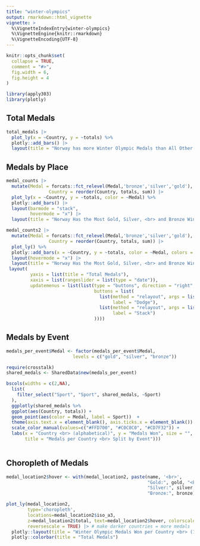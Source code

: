 ```yaml
---
title: "winter-olympics"
output: rmarkdown::html_vignette
vignette: >
  %\VignetteIndexEntry{winter-olympics}
  %\VignetteEngine{knitr::rmarkdown}
  %\VignetteEncoding{UTF-8}
---
```


```r
knitr::opts_chunk$set(
  collapse = TRUE,
  comment = "#>",
  fig.width = 6,
  fig.height = 4
)
```

```r
library(apply303)
library(plotly)
```


## Total Medals
```r
total_medals |>
  plot_ly(x = ~Country, y = ~totals) %>%
  plotly::add_bars() |>
  layout(title = "Norway has more Winter Olympic Medals than All Other Countries<br> (1924 - 2014)")
```

## Medals by Place

```r
medal_counts |>
  mutate(Medal = forcats::fct_relevel(Medal,'bronze','silver','gold'),
                Country = reorder(Country, totals, sum)) |>
  plot_ly(x = ~Country, y = ~totals, color = ~Medal) %>%
  plotly::add_bars() |>
  layout(barmode = "stack",
         hovermode = "x") |>
  layout(title = "Norway Has the Most Gold, Silver, <br> and Bronze Winter Olympic Medals <br> (1924 - 2014)")
```


```r
medal_counts2 |>
  mutate(Medal = forcats::fct_relevel(Medal,'bronze','silver','gold'),
                Country = reorder(Country, totals, sum)) |>
  plot_ly() %>%
  plotly::add_bars(x = ~Country, y = ~totals, color = ~Medal, colors = c("#CD7F32", "#C0C0C0", "#FFD700")) |>
  layout(hovermode = "x") |>
  layout(title = "Norway Has the Most Gold, Silver, <br> and Bronze Winter Olympic Medals <br> (1924 - 2014)") |> 
 layout(
         yaxis = list(title = "Total Medals"),
         xaxis = list(rangeslider = list(type = "date")),
         updatemenus = list(list(type = "buttons", direction = "right", x = 0.9, y = 0.98,
                                 buttons = list(
                                   list(method = "relayout", args = list("barmode", "group"), 
                                        label = "Dodge"),
                                   list(method = "relayout", args = list("barmode", "stack"),
                                        label = "Stack")
                                 ))))
```

## Medals by Event

```r
medals_per_event$Medal <- factor(medals_per_event$Medal,                 # Relevel group factor
                         levels = c("gold", "silver", "bronze"))

require(crosstalk)
shared_medals <- SharedData$new(medals_per_event)

bscols(widths = c(2,NA),
  list(
    filter_select("Sport", "Sport", shared_medals, ~Sport)
  ),
  ggplotly(shared_medals %>% 
  ggplot(aes(Country, totals)) +
  geom_point(aes(color = Medal, label = Sport))  +
  theme(axis.text.x = element_blank(), axis.ticks.x = element_blank()) +
  scale_color_manual(values=c("#FFD700", "#C0C0C0", "#CD7F32")) + 
  labs(x = "Country <br> (alphabetical)", y = "Medals Won", size = "", 
       title = "Medals per Country <br> Split by Event"))) 
  
```

## Choropleth of Medals

```r
medal_location2$hover <- with(medal_location2, paste(name, '<br>', 
                                                     "Gold:", gold, "<br>", 
                                                     "Silver:", silver, "<br>", 
                                                     "Bronze:", bronze))

plot_ly(medal_location2, 
        type='choropleth', 
        locations=medal_location2$iso_a3, 
        z=medal_location2$total, text=medal_location2$hover, colorscale="Blues",
        reversescale = TRUE) |> # make darker countries = more medals
  plotly::layout(title = "Winter Olympic Medals Won per Country <br> (1924 - 2014)") |>
  plotly::colorbar(title = "Total Medals") 
```

